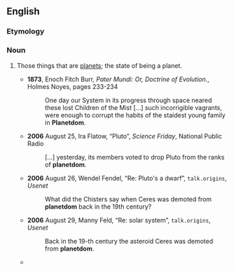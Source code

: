 ==English==

===Etymology===
{{suffix|en|planet|dom}}

===Noun===
{{en-noun|-}}

# {{lb|en|uncommon}} Those things that are [[planet]]s; the state of being a planet.
#* '''1873''', Enoch Fitch Burr, ''Pater Mundi: Or, Doctrine of Evolution.'', Holmes Noyes, pages 233-234
#*: One day our System in its progress through space neared these lost Children of the Mist [...] such incorrigible vagrants, were enough to corrupt the habits of the staidest young family in '''Planetdom'''.
#* '''2006''' August 25, Ira Flatow, “Pluto”, ''Science Friday'', National Public Radio
#*: [...] yesterday, its members voted to drop Pluto from the ranks of '''planetdom'''.
#* '''2006''' August 26, Wendel Fendel, “Re: Pluto's a dwarf”, <tt>talk.origins</tt>, ''Usenet''
#*: What did the Chisters say when Ceres was demoted from '''planetdom''' back in the 19th century?
#* '''2006''' August 29, Manny Feld, “Re: solar system”, <tt>talk.origins</tt>, ''Usenet''
#*: Back in the 19-th century the asteroid Ceres was demoted from '''planetdom'''.
#* {{seemoreCites|en}}